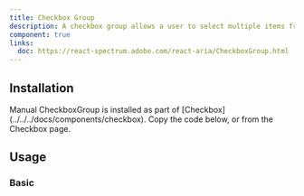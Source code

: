 ```yaml
---
title: Checkbox Group
description: A checkbox group allows a user to select multiple items from a list of options.
component: true
links:
  doc: https://react-spectrum.adobe.com/react-aria/CheckboxGroup.html
---
```


<ComponentPreview name="checkbox-group-demo" />

## Installation

<Tabs defaultValue="manual">

<TabsList>
  <TabsTrigger value="manual">Manual</TabsTrigger>
</TabsList>

<TabsContent value="manual">

<Steps>

<Step>
  CheckboxGroup is installed as part of
  [Checkbox](../../../docs/components/checkbox). Copy the code below, or from
  the Checkbox page.
</Step>

<ComponentSource name="checkbox" />

</Steps>

</TabsContent>

</Tabs>

## Usage

### Basic

<ComponentPreview name="checkbox-group-demo" />
